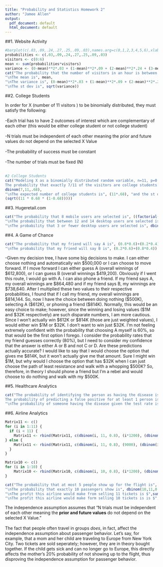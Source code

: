 ---
title: "Probability and Statistics Homework 2"
author: "Jamee Allen"
output:
  pdf_document: default
  html_document: default
---

##1. Website Activity
```{r comment=NA, echo=FALSE}

#barplot(c(.03,.09,.24,.27,.25,.09,.03),names.arg=c(0,1,2,3,4,5,6),xlab="Visits per Hour")
probabilities <- c(.03,.09,.24,.27,.25,.09,.03)
visitors <- c(0:6)
mean <- sum(probabilities*visitors)
variance <- (0-mean)**2*.03 + (1-mean)**2*.09 + (2-mean)**2*.24 + (3-mean)**2*.27 + (4-mean)**2*.25 + (5-mean)**2*.09 + (6-mean)**2*.03
cat("The probability that the number of visitors in an hour is between 4 and 6 is", sum(probabilities[c(5:7)]),
"\nThe mean is", mean,
"\nThe variance is", (0-mean)**2*.03 + (1-mean)**2*.09 + (2-mean)**2*.24 + (3-mean)**2*.27 + (4-mean)**2*.25 + (5-mean)**2*.09 + (6-mean)**2*.03,
"\nThe st dev is", sqrt(variance))
```

##2. College Students

In order for X (number of 11 visitors ) to be binomially distributed, they must satisfy the following:  
<br />
-Each trial has to have 2 outcomes of interest which are complementary of each 
other (this would be either college student or not college student)   
<br />
-N trials must be independent of each other meaning the prior and future values do not depend on the selected X Value   
<br />
-The probability of success must be constant   
<br />
-The number of trials must be fixed (N)  
<br />
```{r comment=NA, echo=FALSE}
#2 College Students
cat("Modeling X as a binomially distributed random variable, n=11, p=0.68,
The probability that exactly 7/11 of the visitors are college students:",
dbinom(7,11,.68),
"\nThe expected number of college students is", (11*.68), "and the st dev is",
(sqrt((11 * 0.68 * (1-0.68)))))

```

##3. Hugeretail.com
```{r comment=NA, echo=FALSE}
cat("The probability that 8 mobile users are selected is", ((factorial(20)/(factorial(8)*factorial(20-8)))*(.38**8)*(.62**12)),
"\nThe probability that between 12 and 14 desktop users are selected is", dbinom(12,20,.62)+dbinom(13,20,.62)+dbinom(14,20,.62),
"\nThe probability that 3 or fewer desktop users are selected is", dbinom(0,20,.62)+dbinom(1,20,.62)+dbinom(2,20,.62)+dbinom(3,20,.62))

```
##4. A Game of Chance
```{r comment=NA, echo=FALSE}
cat("The probability that my friend will say A is", (0.8*0.6)+(0.2*0.4),
"\nThe probability that my friend will say B is", (0.2*0.6)+(0.8*0.4))

```

-Given my decision tree, I have some big decisions to make. I can either choose nothing and automatically win $500,000 or I can choose to move forward. If I move forward I can either guess A (overall winnings of $612,800), or I can guess B (overall winnings $419,200). Obviously if I went this route, I would go with A. I can also phone a friend. If my friend says A, my overall winnings are $864,480 and if my friend says B, my winnings are $738,640. After I multiplied these two values to their respective probabilities, I found that if I call my friend, my overall winnings are $814,144. So, now I have the choice between doing nothing ($500K), selecting A ($612K), or phoning a friend ($814K). Normally, this would be an easy choice to make; however, since the winning and losing values ($1M and $32K respectively) are such disparate numbers, I am more cautious. Since I won't actually win $612K or $814K (those are just weighted values), I would either win $1M or $32K. I don't want to win just $32K. I'm not feeling extremely confident with the probability that choosing A myself is 60%, so that would be the first option I forego. I consider the probability rates that my friend guesses correctly (80%), but I need to consider my confidence that the answer is either A or B and not C or D. Are these predictions actually accurate? I would like to say that I would choose the option that gives me $814K, but it won't actually give me that amount. Sure I might win $1M, but why would I choose the option that has $32K when I can just choose the path of least resistance and walk with a whopping $500K? So, therefore, in theory I should phone a friend but I'm a rebel and would choose to do nothing and walk with my $500K.

##5. Healthcare Analytics
```{r comment=NA, echo=FALSE}
cat("The probability of identifying the person as having the disease is 0.94.
The probability of predicting a false positive for at least 1 person is", dbinom(1,3,0.09)+dbinom(2,3,0.09)+dbinom(3,3,0.09),
"\nThe probability of someone having the disease given the test rate is", (0.94*0.17)/((0.94*0.17)+(0.09*0.83)))
```

##6. Airline Analytics
```{r comment=NA, echo=FALSE}
Matrix11 <- c()
for (i in 1:11) {
  if (i < 11) {
    Matrix11 <- rbind(Matrix11, c(dbinom(i, 11, 0.8), (i*1200), (dbinom(i, 11, 0.8)*(i*1200))))
} else {
    Matrix11 <- rbind(Matrix11, c(dbinom(i, 11, 0.8), (9000), (dbinom(i, 11, 0.8)*9000)))
  }
}

Matrix10 <- c()
for (i in 1:10) {
    Matrix10 <- rbind(Matrix10, c(dbinom(i, 10, 0.8), (i*1200), (dbinom(i, 10, 0.8)*(i*1200))))
}

cat("The probability that at most 5 people show up for the flight is", dbinom(5,11,0.8)+dbinom(4,11,0.8)+dbinom(3,11,0.8)+dbinom(2,11,0.8)+dbinom(1,11,0.8)+dbinom(0,11,0.8),
"\nThe probability that exactly 10 passengers show is", dbinom(10,11,0.8),
"\nThe profit this airline would make from selling 11 tickets is $",sum(Matrix11[,3]),
"\nThe profit this airline would make form selling 10 tickets is is $",sum(Matrix10[,3]))


```

The independence assumption assumes that "N trials must be independent of each other meaning the __prior and future values__ do not depend on the selected X Value."    
<br />
The fact that people often travel in groups *does*, in fact, affect the independence assumption about passenger behavior. Let's say, for example, that a mom and her child are traveling to Europe from New York City. Two tickets are sold seperately; however, they are in theory bought together. If the child gets sick and can no longer go to Europe, this directly affects the mother's 20% probability of not showing up to the flight, thus disproving the independence assumption for passenger behavior.
